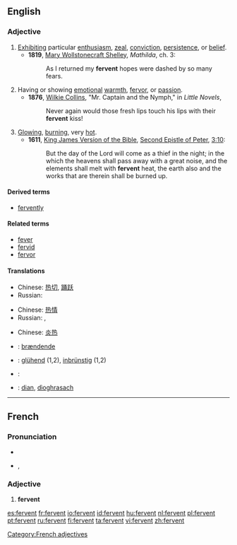 ==English==

===Adjective===
{{en-adj}}

# [[exhibit|Exhibit]]ing particular [[enthusiasm]], [[zeal]], [[conviction]], [[persistence]], or [[belief]].
#* '''1819''', [[w:Mary Wollstonecraft Shelley|Mary Wollstonecraft Shelley]], ''Mathilda'', ch. 3:
#*: As I returned my '''fervent''' hopes were dashed by so many fears.
# Having or showing [[emotion]]al [[warmth]], [[fervor]], or [[passion]].
#* '''1876''', [[w:Wilkie Collins|Wilkie Collins]], "Mr. Captain and the Nymph," in ''Little Novels'',
#*: Never again would those fresh lips touch his lips with their '''fervent''' kiss!
# [[glowing|Glowing]], [[burning]], very [[hot]].
#* '''1611''', [[w:King James Version of the Bible|King James Version of the Bible]], [[w:Second Epistle of Peter|Second Epistle of Peter]], [[s:Bible (King James)/2 Peter#Chapter 3|3:10]]:
#*: But the day of the Lord will come as a thief in the night; in the which the heavens shall pass away with a great noise, and the elements shall melt with '''fervent''' heat, the earth also and the works that are therein shall be burned up.

====Derived terms====
* [[fervently]]

====Related terms====
* [[fever]]
* [[fervid]]
* [[fervor]]

====Translations====
{{trans-top|exhibiting particular enthusiasm, zeal, conviction, persistence, or belief}}
* Chinese: [[热切]], [[踊跃]]
* Russian: {{t|ru|пламенный|tr=plám'ennyj|sc=Cyrl}}
{{trans-mid}}
{{trans-bottom}}

{{trans-top|having or showing emotional warmth, fervor, or passion}}
* Chinese: [[热情]]
* Russian: {{t|ru|пламенный|tr=plám'ennyj|sc=Cyrl}}, {{t+|ru|жаркий|tr=žárkij|sc=Cyrl}}
{{trans-mid}}
{{trans-bottom}}

{{trans-top|glowing, burning, very hot}}
* Chinese: [[炎热]]
{{trans-mid}}
{{trans-bottom}}

{{checktrans-top}}
* {{ttbc|Danish}}: [[brændende]]
* {{ttbc|German}}: [[glühend]] (1,2), [[inbrünstig]] (1,2)
* {{ttbc|Kurdish}}: {{ku-Arab|[[گه‌رمی]]}}
{{trans-mid}}
* {{ttbc|Scottish Gaelic}}: [[dian]], [[dìoghrasach]]
{{trans-bottom}}

----

==French==

===Pronunciation===
* {{audio|Fr-fervent.ogg|audio}}
* {{IPA|lang=fr|/fɛʁ.vɑ̃/}}, {{SAMPA|/fER.vA~/}}

===Adjective===
{{fr-infl-adj|sm=fervent|sf=fervente|pm=fervents|pf=ferventes|smp=fɛʁ.vɑ̃|sfp=fɛʁ.vɑ̃t|pmp=fɛʁ.vɑ̃|pfp=fɛʁ.vɑ̃t}}

# '''fervent'''

[[Category:French adjectives]]

[[es:fervent]]
[[fr:fervent]]
[[io:fervent]]
[[id:fervent]]
[[hu:fervent]]
[[nl:fervent]]
[[pl:fervent]]
[[pt:fervent]]
[[ru:fervent]]
[[fi:fervent]]
[[ta:fervent]]
[[vi:fervent]]
[[zh:fervent]]